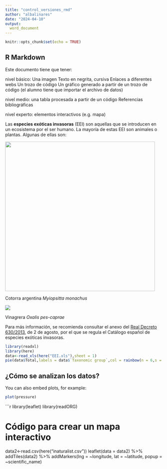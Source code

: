 ```yaml
---
title: "control_versiones_rmd"
author: "albalinares"
date: "2024-04-10"
output: 
  word_document
---
```


```r
knitr::opts_chunk$set(echo = TRUE)
```

## R Markdown

Este documento tiene que tener:

nivel básico: Una imagen Texto en negrita, cursiva Enlaces a diferentes
webs Un trozo de código Un gráfico generado a partir de un trozo de
código (el alumno tiene que importar el archivo de datos)

nivel medio: una tabla procesada a partir de un código Referencias
bibliográficas

nivel experto: elementos interactivos (e.g. mapa)

Las **especies exóticas invasoras** (EEI) son aquellas que se introducen
en un ecosistema por el ser humano. La mayoría de estas EEI son animales
o plantas. Algunas de ellas son:

![](cotorra.jpg){width="480"}

Cotorra argentina *Myiopsitta monachus*

![](vinagrera.jpg)

Vinagrera *Oxalis pes-caprae*

Para más información, se recomienda consultar el anexo del [Real Decreto
630/2013](https://www.boe.es/eli/es/rd/2013/08/02/630/con), de 2 de
agosto, por el que se regula el Catálogo español de especies exóticas
invasoras.

```r
library(readxl)
library(here)
data<-read_xls(here("EEI.xls"),sheet = 1)
pie(data$Total,labels = data$`Taxonomic group`,col = rainbow(n = 6,s = 0.4))

```

## ¿Cómo se analizan los datos?

You can also embed plots, for example:

```r
plot(pressure)
```

```r
library(leaflet)
library(readORG)

# Código para crear un mapa interactivo
data2<-read.csv(here("inaturalist.csv"))
leaflet(data = data2) %>%
  addTiles(data2) %>%
  addMarkers(lng = ~longitude, lat = ~latitude, popup = ~scientific_name)
